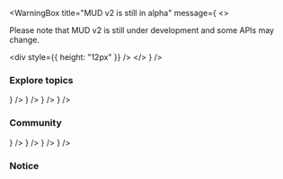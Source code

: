 
<WarningBox
  title="MUD v2 is still in alpha"
  message={
    <>
      <p>Please note that MUD v2 is still under development and some APIs may change.</p>
      <div style={{ height: "12px" }} />
    </>
  }
/>

<div style={{ display: "flex", justifyContent: "center" }}>
  <div style={{ marginTop: "12px" }}>
    <Logo />
  </div>
</div>

### Explore topics

<div style={{ height: "16px" }} />

<CardGrid>
  <Link href="/introduction">
    <Card
      title="MUD introduction"
      text="Learn the basics of MUD"
      iconSVG={
        <svg xmlns="http://www.w3.org/2000/svg" width="40" height="40" viewBox="0 0 40 40" fill="none">
          <path
            d="M10.1916 8.65L10.7233 11.8383C11.0658 13.8947 12.0425 15.7926 13.5166 17.2667L16.25 20L15.605 21.2917C15.2433 22.0133 15.385 22.885 15.955 23.455L18.2016 25.7017C18.5516 26.0517 18.75 26.53 18.75 27.0267V28.8417C18.75 29.5517 19.15 30.2 19.7866 30.5183L20.0416 30.645C20.7633 31.0067 21.635 30.865 22.205 30.295L23.41 29.09C25.2681 27.2315 26.5862 24.903 27.2233 22.3533C27.3062 22.0228 27.2942 21.6756 27.1886 21.3516C27.0831 21.0276 26.8883 20.74 26.6266 20.5217L24.41 18.675C23.9916 18.325 23.44 18.1767 22.9016 18.2667L20.9516 18.5917C20.6574 18.6407 20.3557 18.6187 20.0716 18.5277C19.7876 18.4367 19.5293 18.2792 19.3183 18.0683L18.8266 17.5767C18.6525 17.4026 18.5144 17.1959 18.4202 16.9684C18.326 16.7409 18.2775 16.4971 18.2775 16.2508C18.2775 16.0046 18.326 15.7608 18.4202 15.5333C18.5144 15.3058 18.6525 15.0991 18.8266 14.925L19.0433 14.705C19.3219 14.4264 19.6812 14.2427 20.0701 14.1799C20.459 14.117 20.8578 14.1783 21.21 14.355L22.215 14.8583C22.4682 14.9855 22.7551 15.0296 23.0349 14.9845C23.3146 14.9393 23.5731 14.8072 23.7734 14.6068C23.9738 14.4064 24.106 14.148 24.1511 13.8682C24.1963 13.5885 24.1521 13.3016 24.025 13.0483L23.75 12.5L25.8433 11.105C26.9289 10.3807 27.8067 9.38573 28.39 8.21834L28.6333 7.73167M10.1916 8.65C7.8285 10.6922 6.16176 13.421 5.42394 16.4559C4.68613 19.4908 4.91405 22.6803 6.07591 25.5794C7.23777 28.4785 9.27561 30.9426 11.9051 32.628C14.5346 34.3134 17.6247 35.1359 20.7441 34.9809C23.8635 34.8258 26.8567 33.7009 29.3061 31.7631C31.7555 29.8252 33.539 27.1712 34.4076 24.1711C35.2762 21.1711 35.1867 17.9747 34.1516 15.028C33.1165 12.0812 31.1873 9.52941 28.6333 7.73167M10.1916 8.65C12.9142 6.29069 16.3974 4.99445 20 5C23.215 5 26.1933 6.01 28.6333 7.73167"
            stroke="white"
            strokeWidth="2"
            strokeLinecap="round"
            strokeLinejoin="round"
          />
        </svg>
      }
    />
  </Link>
  <Link href="/quick-start">
    <Card
      title="Quickstart guide"
      text="Setup your first project"
      iconSVG={
        <svg xmlns="http://www.w3.org/2000/svg" width="40" height="40" viewBox="0 0 40 40" fill="none">
          <path
            d="M6.25 22.5L23.75 3.75L20 17.5H33.75L16.25 36.25L20 22.5H6.25Z"
            stroke="white"
            strokeWidth="2"
            strokeLinecap="round"
            strokeLinejoin="round"
          />
        </svg>
      }
    />
  </Link>
  <Link href="/what-is-mud">
    <Card
      title="What is MUD?"
      text="Take a deep dive into MUD"
      iconSVG={
        <svg xmlns="http://www.w3.org/2000/svg" width="40" height="40" viewBox="0 0 40 40" fill="none">
          <path
            d="M35 12.5L20 3.75L5 12.5M35 12.5L20 21.25M35 12.5V27.5L20 36.25M5 12.5L20 21.25M5 12.5V27.5L20 36.25M20 21.25V36.25"
            stroke="white"
            strokeWidth="2"
            strokeLinecap="round"
            strokeLinejoin="round"
          />
        </svg>
      }
    />
  </Link>
  <Link href="/tutorials">
    <Card
      title="Tutorials"
      text="Learn how to build with MUD"
      iconSVG={
        <svg xmlns="http://www.w3.org/2000/svg" width="40" height="40" viewBox="0 0 40 40" fill="none">
          <path
            d="M20 10.07C17.2527 7.60561 13.6907 6.24492 10 6.25002C8.24667 6.25002 6.56333 6.55002 5 7.10335V30.8533C6.60603 30.2867 8.29694 29.9981 10 30C13.8417 30 17.3467 31.445 20 33.82M20 10.07C22.7472 7.60547 26.3093 6.24476 30 6.25002C31.7533 6.25002 33.4367 6.55002 35 7.10335V30.8533C33.394 30.2867 31.7031 29.9981 30 30C26.3093 29.9949 22.7473 31.3556 20 33.82M20 10.07V33.82"
            stroke="white"
            strokeWidth="2"
            strokeLinecap="round"
            strokeLinejoin="round"
          />
        </svg>
      }
    />
  </Link>
</CardGrid>

### Community

<div style={{ height: "16px" }} />

<CardGrid>
  <Link href="https://mud.dev/changelog" target="_blank">
    <Card
      title="MUD changelog"
      text="Take a look at recent changes"
      iconSVG={
        <svg xmlns="http://www.w3.org/2000/svg" width="40" height="40" viewBox="0 0 40 40" fill="none">
          <path
            d="M13.75 11.25H33.75M13.75 20H33.75M13.75 28.75H33.75M6.25 11.25H6.26167V11.2633H6.25V11.25ZM6.875 11.25C6.875 11.4158 6.80915 11.5747 6.69194 11.6919C6.57473 11.8092 6.41576 11.875 6.25 11.875C6.08424 11.875 5.92527 11.8092 5.80806 11.6919C5.69085 11.5747 5.625 11.4158 5.625 11.25C5.625 11.0842 5.69085 10.9253 5.80806 10.8081C5.92527 10.6908 6.08424 10.625 6.25 10.625C6.41576 10.625 6.57473 10.6908 6.69194 10.8081C6.80915 10.9253 6.875 11.0842 6.875 11.25ZM6.25 20H6.26167V20.0133H6.25V20ZM6.875 20C6.875 20.1658 6.80915 20.3247 6.69194 20.4419C6.57473 20.5592 6.41576 20.625 6.25 20.625C6.08424 20.625 5.92527 20.5592 5.80806 20.4419C5.69085 20.3247 5.625 20.1658 5.625 20C5.625 19.8342 5.69085 19.6753 5.80806 19.5581C5.92527 19.4408 6.08424 19.375 6.25 19.375C6.41576 19.375 6.57473 19.4408 6.69194 19.5581C6.80915 19.6753 6.875 19.8342 6.875 20ZM6.25 28.75H6.26167V28.7633H6.25V28.75ZM6.875 28.75C6.875 28.9158 6.80915 29.0747 6.69194 29.1919C6.57473 29.3092 6.41576 29.375 6.25 29.375C6.08424 29.375 5.92527 29.3092 5.80806 29.1919C5.69085 29.0747 5.625 28.9158 5.625 28.75C5.625 28.5842 5.69085 28.4253 5.80806 28.3081C5.92527 28.1908 6.08424 28.125 6.25 28.125C6.41576 28.125 6.57473 28.1908 6.69194 28.3081C6.80915 28.4253 6.875 28.5842 6.875 28.75Z"
            stroke="white"
            strokeWidth="2"
            strokeLinecap="round"
            strokeLinejoin="round"
          />
        </svg>
      }
    />
  </Link>
  <Link href="https://status.mud.dev" target="_blank">
    <Card
      title="MUD status"
      text="Check out what's coming up next"
      iconSVG={
        <svg xmlns="http://www.w3.org/2000/svg" width="40" height="40" viewBox="0 0 40 40" fill="none">
          <path
            d="M15 11.25V25M25 15V28.75M25.8383 34.58L33.9633 30.5183C34.5983 30.2017 35 29.5517 35 28.8417V8.03332C35 6.63999 33.5333 5.73332 32.2867 6.35666L25.8383 9.57999C25.31 9.84499 24.6883 9.84499 24.1617 9.57999L15.8383 5.41999C15.578 5.28988 15.291 5.22214 15 5.22214C14.709 5.22214 14.422 5.28988 14.1617 5.41999L6.03667 9.48166C5.4 9.79999 5 10.45 5 11.1583V31.9667C5 33.36 6.46667 34.2667 7.71333 33.6433L14.1617 30.42C14.69 30.155 15.3117 30.155 15.8383 30.42L24.1617 34.5817C24.69 34.845 25.3117 34.845 25.8383 34.5817V34.58Z"
            stroke="white"
            strokeWidth="2"
            strokeLinecap="round"
            strokeLinejoin="round"
          />
        </svg>
      }
    />
  </Link>
  <Link href="https://community.mud.dev" target="_blank">
    <Card
      title="Community resources"
      text="Visit the community wiki"
      iconSVG={
        <svg xmlns="http://www.w3.org/2000/svg" width="40" height="40" viewBox="0 0 40 40" fill="none">
          <path
            d="M20 35V21.25M26.25 35V21.25M13.75 35V21.25M5 15L20 5L35 15M32.5 35V17.22C28.3648 16.5726 24.1855 16.2483 20 16.25C15.7483 16.25 11.5733 16.5833 7.5 17.22V35M5 35H35M20 11.25H20.0133V11.2633H20V11.25Z"
            stroke="white"
            strokeWidth="2"
            strokeLinecap="round"
            strokeLinejoin="round"
          />
        </svg>
      }
    />
  </Link>
  <Link href="https://contribute.mud.dev" target="_blank">
    <Card
      title="Start contributing"
      text="Contribute with good first tasks"
      iconSVG={
        <svg xmlns="http://www.w3.org/2000/svg" width="40" height="40" viewBox="0 0 40 40" fill="none">
          <path
            d="M19.0333 25.2833L28.75 35C29.5833 35.8067 30.7003 36.2535 31.8601 36.2441C33.0199 36.2347 34.1295 35.7698 34.9497 34.9497C35.7698 34.1295 36.2347 33.0199 36.2441 31.8601C36.2535 30.7003 35.8067 29.5833 35 28.75L25.205 18.955M19.0333 25.2833L23.1933 20.2333C23.7217 19.5933 24.4267 19.19 25.2067 18.9567C26.1233 18.6833 27.145 18.6433 28.1117 18.7233C29.4147 18.8352 30.7244 18.6044 31.9107 18.0539C33.097 17.5033 34.1187 16.6521 34.8744 15.5847C35.6301 14.5173 36.0936 13.2708 36.2189 11.969C36.3441 10.6672 36.1267 9.35521 35.5883 8.16333L30.1283 13.625C29.2148 13.4138 28.379 12.9503 27.716 12.2873C27.0531 11.6243 26.5896 10.7885 26.3783 9.875L31.8383 4.415C30.6464 3.87661 29.3345 3.65924 28.0327 3.78447C26.7308 3.90971 25.4844 4.37318 24.417 5.12891C23.3496 5.88465 22.4984 6.90636 21.9478 8.09266C21.3972 9.27896 21.1664 10.5886 21.2783 11.8917C21.43 13.685 21.16 15.665 19.7717 16.8083L19.6017 16.95M19.0333 25.2833L11.275 34.705C10.899 35.1633 10.4312 35.5379 9.90166 35.8045C9.37215 36.0711 8.79268 36.2239 8.20055 36.2531C7.60842 36.2822 7.01674 36.1871 6.46361 35.9737C5.91048 35.7604 5.40814 35.4336 4.98894 35.0144C4.56973 34.5952 4.24294 34.0928 4.0296 33.5397C3.81627 32.9866 3.72111 32.3949 3.75025 31.8028C3.7794 31.2107 3.9322 30.6312 4.19882 30.1017C4.46544 29.5722 4.83998 29.1043 5.29833 28.7283L16.6933 19.345L9.84833 12.5H7.5L3.75 6.25L6.25 3.75L12.5 7.5V9.84833L19.6 16.9483L16.6917 19.3433M30.625 30.625L26.25 26.25M8.11166 31.875H8.125V31.8883H8.11166V31.875Z"
            stroke="white"
            strokeWidth="2"
            strokeLinecap="round"
            strokeLinejoin="round"
          />
        </svg>
      }
    />
  </Link>
</CardGrid>

### Notice


